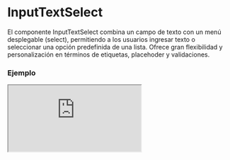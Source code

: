 
# InputTextSelect

El componente InputTextSelect combina un campo de texto con un menú desplegable (select), permitiendo a los usuarios ingresar texto o seleccionar una opción predefinida de una lista. Ofrece gran flexibilidad y personalización en términos de etiquetas, placehoder y validaciones.

### Ejemplo

<Iframe src="https://fenextjs-component-storybook.vercel.app/iframe.html?args=&id=input-inputtextselect--index&viewMode=story" />

### Importacion

Para importar el componente InputTextSelect, se puede hacer desde fenextjs

```tsx copy
import { InputTextSelect } from "fenextjs";
```

### Parametros

| Parametro | Tipo | Requerido | Default | Descripcion |
| --------- | ---- | --------- | ------- | ----------- |
| label | any | no | undefined | Texto de la etiqueta que se muestra para el campo de texto y select. |
| placeholderSelect | string | no | undefined | Texto que se muestra como placeholder en el campo select. |
| placeholderText | string | no | undefined | Texto que se muestra como placeholder en el campo de texto. |
| defaultValue | Partial\<TextSelectProps\> | no | \{\} | Valor predeterminado para el componente, incluyendo el texto y la opción seleccionada. |
| value | Partial\<TextSelectProps\> | no | undefined | Valor actual del componente, que puede ser controlado externamente. Incluye el texto y la opción seleccionada. |
| onChange | (data: Partial\<TextSelectProps\>) =\> void | no | undefined | Función que se ejecuta al cambiar el valor del texto o del select. Recibe un objeto con las propiedades 'text' y 'select'. |
| posSelect | 'left' \| 'right' | no | 'left' | Posición del campo select respecto al campo de texto. |
| validator | any | no | undefined | Validador personalizado para el campo de texto y select. |
| errorWithIsChange | boolean | no | false | Determina si se debe mostrar el mensaje de error cuando el valor cambia. |
| error | string \| ReactNode | no | undefined | Mensaje de error que se muestra cuando la validación falla. |

### Storybook

Para ver el storybook del componente lo puede hacer con este [link](https://fenextjs-component-storybook.vercel.app/?path=/story/input-inputtextselect--index)

### Usos

- InputTextSelect básico

```tsx copy
<InputTextSelect />
```

- InputTextSelect con placeholders

```tsx copy
<InputTextSelect placeholderText="Ingresa texto" placeholderSelect="Selecciona una opción" />
```

- InputTextSelect con valores predeterminados

```tsx copy
<InputTextSelect defaultValue={{ text: "Texto inicial", select: { id: 1, text: "Opción 1" } }} />
```

- InputTextSelect con onChange

```tsx copy
<InputTextSelect onChange={(data) => console.log(data)} />
```

